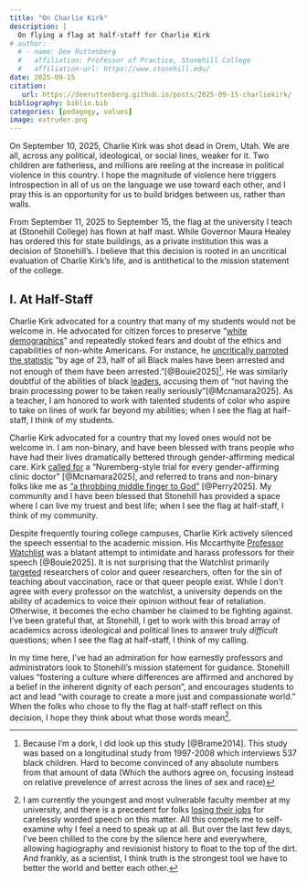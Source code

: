 ```yaml
---
title: "On Charlie Kirk"
description: |
  On flying a flag at half-staff for Charlie Kirk
# author:
  # - name: Dee Ruttenberg
  #   affiliation: Professor of Practice, Stonehill College
  #   affiliation-url: https://www.stonehill.edu/
date: 2025-09-15
citation: 
   url: https://deeruttenberg.github.io/posts/2025-09-15-charliekirk/
bibliography: biblio.bib
categories: [pedagogy, values]
image: extruder.png
---
```


On September 10, 2025, Charlie Kirk was shot dead in Orem, Utah. We are all, across any political, ideological, or social lines, weaker for it. Two children are fatherless, and millions are reeling at the increase in political violence in this country. I hope the magnitude of violence here triggers introspection in all of us on the language we use toward each other, and I pray this is an opportunity for us to build bridges between us, rather than walls. 

From September 11, 2025 to September 15, the flag at the university I teach at (Stonehill College) has flown at half mast. While Governor Maura Healey has ordered this for state buildings, as a private institution this was a decision of Stonehill's. I believe that this decision is rooted in an uncritical evaluation of Charlie Kirk's life, and is antithetical to the mission statement of the college.

## I. At Half-Staff

Charlie Kirk advocated for a country that many of my students would not be welcome in. He advocated for citizen forces to preserve "[white demographics](https://www.mediamatters.org/charlie-kirk/charlie-kirk-deputize-citizen-force-put-them-border-order-protect-white-demographics)" and repeatedly stoked fears and doubt of the ethics and capabilities of non-white Americans.  For instance, he [uncritically parroted the statistic](https://thecharliekirkshow.com/podcasts/the-charlie-kirk-show/what-does-phillies-karen-say-about-american-men) "by age of 23, half of all Black males have been arrested and not enough of them have been arrested."[@Bouie2025][^1]. He was similarly doubtful of the abilities of black [leaders](https://x.com/queenie4rmnola/status/1965960315587416268), accusing them of "not having the brain processing power to be taken really seriously"[@Mcnamara2025].  As a teacher, I am honored to work with talented students of color who aspire to take on lines of work far beyond my abilities; when I see the flag at half-staff, I think of my students.

Charlie Kirk advocated for a country that my loved ones would not be welcome in.  I am non-binary, and have been blessed with trans people who have had their lives dramatically bettered through gender-affirming medical care. Kirk [called for](https://www.mediamatters.org/charlie-kirk/charlie-kirk-we-need-have-nuremberg-style-trial-every-gender-affirming-clinic-doctor) a "Nuremberg-style trial for every gender-affirming clinic doctor" [@Mcnamara2025], and referred to trans and non-binary folks like me as ["a throbbing middle finger to God"](https://www.thepinknews.com/2025/09/11/charlie-kirk-lgbtq-views-shooting/) [@Perry2025]. My community and I have been blessed that Stonehill has provided a space where I can live my truest and best life; when I see the flag at half-staff, I think of my community.  

Despite frequently touring college campuses, Charlie Kirk actively silenced the speech essential to the academic mission. His Mccarthyite [Professor Watchlist](https://www.professorwatchlist.org/) was a blatant attempt to intimidate and harass professors for their speech [@Bouie2025].  It is not surprising that the Watchlist primarily [targeted](https://www.thecut.com/2016/11/turning-point-usa-launches-professor-watchlist.html) researchers of color and queer researchers, often for the sin of teaching about vaccination, race or that queer people exist. While I don't agree with every professor on the watchlist, a university depends on the ability of academics to voice their opinion without fear of retaliation. Otherwise, it becomes the echo chamber he claimed to be fighting against. I've been grateful that, at Stonehill, I get to work with this broad array of academics across ideological and political lines to answer truly *difficult* questions; when I see the flag at half-staff, I think of my calling.

In my time here, I've had an admiration for how earnestly professors and administrators look to Stonehill's mission statement for guidance.  Stonehill values "fostering a culture where differences are affirmed and anchored by a belief in the inherent dignity of each person", and encourages students to act and lead "with courage to create a more just and compassionate world." When the folks who chose to fly the flag at half-staff reflect on this decision, I hope they think about what those words mean[^2]. 


[^1]: Because I'm a dork, I did look up this study [@Brame2014].  This study was based on a longitudinal study from 1997-2008 which interviews 537 black children. Hard to become convinced of any absolute numbers from that amount of data (Which the authors agree on, focusing instead on relative prevelence of arrest across the lines of sex and race)

[^2]: I am currently the youngest and most vulnerable faculty member at my university, and there is a precedent for folks [losing their jobs](https://www.edweek.org/teaching-learning/teachers-across-the-u-s-get-suspended-or-fired-over-posts-linked-to-charlie-kirk/2025/09) for carelessly worded speech on this matter. All this compels me to self-examine why I feel a need to speak up at all. But over the last few days, I've been chilled to the core by the silence here and everywhere, allowing hagiography and revisionist history to float to the top of the dirt. And frankly, as a scientist, I think truth is the strongest tool we have to better the world and better each other. 
